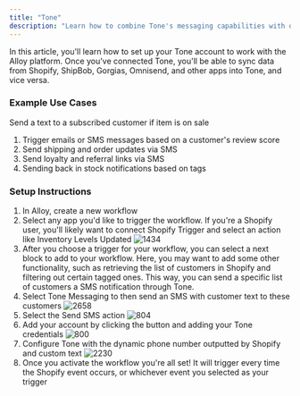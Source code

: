 ```yaml
---
title: "Tone"
description: "Learn how to combine Tone's messaging capabilities with other apps to vastly improve your marketing, customer service, & more"
---
```


In this article, you'll learn how to set up your Tone account to work with the Alloy platform. Once you've connected Tone, you'll be able to sync data from Shopify, ShipBob, Gorgias, Omnisend, and other apps into Tone, and vice versa.

### Example Use Cases

Send a text to a subscribed customer if item is on sale

1. Trigger emails or SMS messages based on a customer's review score
2. Send shipping and order updates via SMS
3. Send loyalty and referral links via SMS
4. Sending back in stock notifications based on tags

### Setup Instructions

1. In Alloy, create a new workflow
2. Select any app you'd like to trigger the workflow. If you're a Shopify user, you'll likely want to connect Shopify Trigger and select an action like Inventory Levels Updated
![1434](/images/a344fd7-t1.png "t1.png") 
1. After you choose a trigger for your workflow, you can select a next block to add to your workflow. Here, you may want to add some other functionality, such as retrieving the list of customers in Shopify and filtering out certain tagged ones. This way, you can send a specific list of customers a SMS notification through Tone.
2. Select Tone Messaging to then send an SMS with customer text to these customers
![2658](/images/13cd135-t2.png "t2.png") 
1. Select the Send SMS action
![804](/images/db48f48-t3.png "t3.png") 
1. Add your account by clicking the button and adding your Tone credentials
![800](/images/672c199-t4.png "t4.png") 
1. Configure Tone with the dynamic phone number outputted by Shopify and custom text
![2230](/images/9f3570d-t5.png "t5.png") 
1. Once you activate the workflow you're all set! It will trigger every time the Shopify event occurs, or whichever event you selected as your trigger